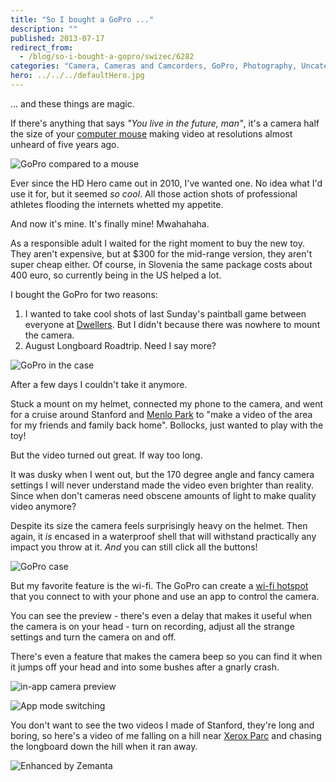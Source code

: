 ```yaml
---
title: "So I bought a GoPro ..."
description: ""
published: 2013-07-17
redirect_from:
  - /blog/so-i-bought-a-gopro/swizec/6282
categories: "Camera, Cameras and Camcorders, GoPro, Photography, Uncategorized"
hero: ../../../defaultHero.jpg
---
```


... and these things are magic.

If there's anything that says _"You live in the future, man"_, it's a camera half the size of your [computer mouse](http://en.wikipedia.org/wiki/Mouse_%28computing%29) making video at resolutions almost unheard of five years ago.

![GoPro compared to a mouse](https://www.filepicker.io/api/file/ipPiZUozRumDCtwLGST0)

Ever since the HD Hero came out in 2010, I've wanted one. No idea what I'd use it for, but it seemed _so cool_. All those action shots of professional athletes flooding the internets whetted my appetite.

And now it's mine. It's finally mine! Mwahahaha.

As a responsible adult I waited for the right moment to buy the new toy. They aren't expensive, but at $300 for the mid-range version, they aren't super cheap either. Of course, in Slovenia the same package costs about 400 euro, so currently being in the US helped a lot.

I bought the GoPro for two reasons:

1.  I wanted to take cool shots of last Sunday's paintball game between everyone at [Dwellers](http://www.dwellers.com/). But I didn't because there was nowhere to mount the camera.
2.  August Longboard Roadtrip. Need I say more?

![GoPro in the case](https://www.filepicker.io/api/file/DzshyNYLTSuLpbogx4Pz)

After a few days I couldn't take it anymore.

Stuck a mount on my helmet, connected my phone to the camera, and went for a cruise around Stanford and [Menlo Park](http://maps.google.com/maps?ll=37.4541666667,-122.178611111&spn=0.1,0.1&q=37.4541666667,-122.178611111%20%28Menlo%20Park%2C%20California%29&t=h) to "make a video of the area for my friends and family back home". Bollocks, just wanted to play with the toy!

But the video turned out great. If way too long.

It was dusky when I went out, but the 170 degree angle and fancy camera settings I will never understand made the video even brighter than reality. Since when don't cameras need obscene amounts of light to make quality video anymore?

Despite its size the camera feels surprisingly heavy on the helmet. Then again, it _is_ encased in a waterproof shell that will withstand practically any impact you throw at it. _And_ you can still click all the buttons!

![GoPro case](https://www.filepicker.io/api/file/MF5hp8fvTr6LEmBL7QzR)

But my favorite feature is the wi-fi. The GoPro can create a [wi-fi hotspot](http://en.wikipedia.org/wiki/Hotspot_%28Wi-Fi%29) that you connect to with your phone and use an app to control the camera.

You can see the preview - there's even a delay that makes it useful when the camera is on your head - turn on recording, adjust all the strange settings and turn the camera on and off.

There's even a feature that makes the camera beep so you can find it when it jumps off your head and into some bushes after a gnarly crash.

![in-app camera preview](https://www.filepicker.io/api/file/H01uRWFvQOCiZcwVOCmX)

![App mode switching](https://www.filepicker.io/api/file/kSkBnDGSueVlvYfWbXrg)

You don't want to see the two videos I made of Stanford, they're long and boring, so here's a video of me falling on a hill near [Xerox Parc](http://maps.google.com/maps?ll=37.403,-122.149&spn=0.01,0.01&q=37.403,-122.149%20%28PARC%20%28company%29%29&t=h) and chasing the longboard down the hill when it ran away.

![Enhanced by Zemanta](https://img.zemanta.com/zemified_e.png?x-id=0b0c9eda-ad42-4f5a-8688-318ce1f84f3e)